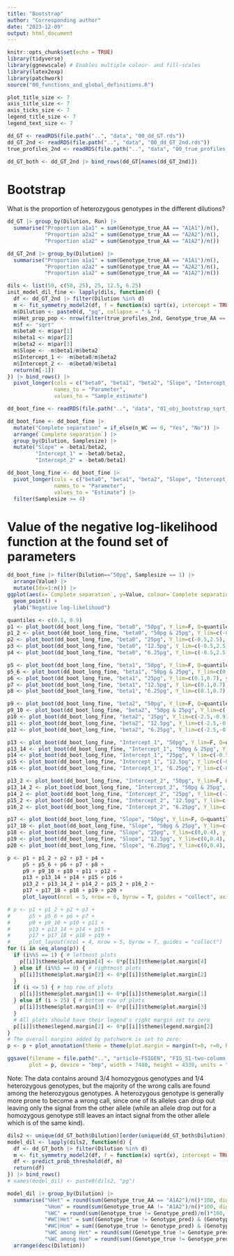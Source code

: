 ```yaml
---
title: "Bootstrap"
author: "Corresponding author"
date: "2023-12-09"
output: html_document
---
```


```r
knitr::opts_chunk$set(echo = TRUE)
library(tidyverse)
library(ggnewscale) # Enables multiple colour- and fill-scales
library(latex2exp)
library(patchwork)
source("00_functions_and_global_definitions.R")

plot_title_size <- 7
axis_title_size <- 7
axis_ticks_size <- 7
legend_title_size <- 7
legend_text_size <- 7
```

```r
dd_GT <- readRDS(file.path("..", "data", "00_dd_GT.rds"))
dd_GT_2nd <- readRDS(file.path("..", "data", "00_dd_GT_2nd.rds"))
true_profiles_2nd <- readRDS(file.path("..", "data", "00_true_profiles_2nd.rds"))

dd_GT_both <- dd_GT_2nd |> bind_rows(dd_GT[names(dd_GT_2nd)])
```


# Bootstrap
What is the proportion of heterozygous genotypes in the different dilutions?
```r
dd_GT |> group_by(Dilution, Run) |> 
  summarise("Proportion a1a1" = sum(Genotype_true_AA == "A1A1")/n(),
            "Proportion a2a2" = sum(Genotype_true_AA == "A2A2")/n(),
            "Proportion a1a2" = sum(Genotype_true_AA == "A1A2")/n())

dd_GT_2nd |> group_by(Dilution) |> 
  summarise("Proportion a1a1" = sum(Genotype_true_AA == "A1A1")/n(),
            "Proportion a2a2" = sum(Genotype_true_AA == "A2A2")/n(),
            "Proportion a1a2" = sum(Genotype_true_AA == "A1A2")/n())
```


```r
dils <- list(50, c(50, 25), 25, 12.5, 6.25)
init_model_dil_fine <- lapply(dils, function(d) {
  df <- dd_GT_2nd |> filter(Dilution %in% d)
  m <- fit_symmetry_model2(df, f = function(x) sqrt(x), intercept = TRUE, control_list = list(maxit = 10^3))
  m$Dilution <- paste0(d, "pg", collapse = " & ")
  m$Het_prop_pop <- nrow(filter(true_profiles_2nd, Genotype_true_AA == "A1A2")) / nrow(true_profiles_2nd)
  m$f <- "sqrt"
  m$beta0 <- m$par[1]
  m$beta1 <- m$par[2]
  m$beta2 <- m$par[3]
  m$Slope <- -m$beta1/m$beta2
  m$Intercept_1 <- -m$beta0/m$beta2
  m$Intercept_2 <- -m$beta0/m$beta1
  return(m[-1])
}) |> bind_rows() |>
  pivot_longer(cols = c("beta0", "beta1", "beta2", "Slope", "Intercept_1", "Intercept_2"),
               names_to = "Parameter",
               values_to = "Sample_estimate")

dd_boot_fine <- readRDS(file.path("..", "data", "01_obj_bootstrap_sqrt_1K.rds"))

dd_boot_fine <- dd_boot_fine |> 
  mutate("Complete separation" = if_else(n_WC == 0, "Yes", "No")) |> 
  arrange(`Complete separation`) |>
  group_by(Dilution, Samplesize) |> 
  mutate("Slope" = -beta1/beta2,
         "Intercept_1" = -beta0/beta2,
         "Intercept_2" = -beta0/beta1)

dd_boot_long_fine <- dd_boot_fine |>
  pivot_longer(cols = c("beta0", "beta1", "beta2", "Slope", "Intercept_1", "Intercept_2"),
               names_to = "Parameter",
               values_to = "Estimate") |> 
  filter(Samplesize >= 4)
```

# Value of the negative log-likelihood function at the found set of parameters
```r
dd_boot_fine |> filter(Dilution=="50pg", Samplesize == 1) |> 
  arrange(Value) |> 
  mutate(Idx=1:n()) |> 
ggplot(aes(x=`Complete separation`, y=Value, colour=`Complete separation`)) + 
  geom_point() +
  ylab("Negative log-likelihood")
```


```r
quantiles <- c(0.1, 0.9)
p1 <- plot_boot(dd_boot_long_fine, "beta0", "50pg", Y_lim=F, Q=quantiles, full_fit=init_model_dil_fine, y_lab = TeX("$\\beta_0$"), main_title = "50pg", add_legend = T)
p1_2 <- plot_boot(dd_boot_long_fine, "beta0", "50pg & 25pg", Y_lim=c(-0.5,2.5), Q=quantiles, full_fit=init_model_dil_fine, main_title = "50pg & 25pg")
p2 <- plot_boot(dd_boot_long_fine, "beta0", "25pg", Y_lim=c(-0.5,2.5), y_tick=F, Q=quantiles, full_fit=init_model_dil_fine, main_title = "25pg")
p3 <- plot_boot(dd_boot_long_fine, "beta0", "12.5pg", Y_lim=c(-0.5,2.5), y_tick=F, Q=quantiles, full_fit=init_model_dil_fine, main_title = "12.5pg")
p4 <- plot_boot(dd_boot_long_fine, "beta0", "6.25pg", Y_lim=c(-0.5,2.5), y_tick=F, Q=quantiles, full_fit=init_model_dil_fine, main_title = "6.25pg")

p5 <- plot_boot(dd_boot_long_fine, "beta1", "50pg", Y_lim=F, Q=quantiles, full_fit=init_model_dil_fine, y_lab = TeX("$\\beta_1$"))
p5_6 <- plot_boot(dd_boot_long_fine, "beta1", "50pg & 25pg", Y_lim=c(0.1,0.7), Q=quantiles, full_fit=init_model_dil_fine)
p6 <- plot_boot(dd_boot_long_fine, "beta1", "25pg", Y_lim=c(0.1,0.7), y_tick=F, Q=quantiles, full_fit=init_model_dil_fine)
p7 <- plot_boot(dd_boot_long_fine, "beta1", "12.5pg", Y_lim=c(0.1,0.7), y_tick=F, Q=quantiles, full_fit=init_model_dil_fine)
p8 <- plot_boot(dd_boot_long_fine, "beta1", "6.25pg", Y_lim=c(0.1,0.7), y_tick=F, Q=quantiles, full_fit=init_model_dil_fine)

p9 <- plot_boot(dd_boot_long_fine, "beta2", "50pg", Y_lim=F, Q=quantiles, full_fit=init_model_dil_fine, y_lab = TeX("$\\beta_2$"))
p9_10 <- plot_boot(dd_boot_long_fine, "beta2", "50pg & 25pg", Y_lim=c(-2.5,-0.9), Q=quantiles, full_fit=init_model_dil_fine)
p10 <- plot_boot(dd_boot_long_fine, "beta2", "25pg", Y_lim=c(-2.5,-0.9), y_tick=F, Q=quantiles, full_fit=init_model_dil_fine)
p11 <- plot_boot(dd_boot_long_fine, "beta2", "12.5pg", Y_lim=c(-2.5,-0.9), y_tick=F, Q=quantiles, full_fit=init_model_dil_fine)
p12 <- plot_boot(dd_boot_long_fine, "beta2", "6.25pg", Y_lim=c(-2.5,-0.9), y_tick=F, Q=quantiles, full_fit=init_model_dil_fine)

p13 <- plot_boot(dd_boot_long_fine, "Intercept_1", "50pg", Y_lim=F, Q=quantiles, full_fit=init_model_dil_fine, y_lab = TeX("$-\\beta_0/\\beta_2$"))
p13_14 <- plot_boot(dd_boot_long_fine, "Intercept_1", "50pg & 25pg", Y_lim=c(-0.5,1.5), Q=quantiles, full_fit=init_model_dil_fine)
p14 <- plot_boot(dd_boot_long_fine, "Intercept_1", "25pg", Y_lim=c(-0.5,1.5), y_tick=F, Q=quantiles, full_fit=init_model_dil_fine)
p15 <- plot_boot(dd_boot_long_fine, "Intercept_1", "12.5pg", Y_lim=c(-0.5,1.5), y_tick=F, Q=quantiles, full_fit=init_model_dil_fine)
p16 <- plot_boot(dd_boot_long_fine, "Intercept_1", "6.25pg", Y_lim=c(-0.5,1.5), y_tick=F, Q=quantiles, full_fit=init_model_dil_fine)

p13_2 <- plot_boot(dd_boot_long_fine, "Intercept_2", "50pg", Y_lim=F, Q=quantiles, full_fit=init_model_dil_fine, y_lab = TeX("$-\\beta_0/\\beta_1$"))
p13_14_2 <- plot_boot(dd_boot_long_fine, "Intercept_2", "50pg & 25pg", Y_lim=c(-25,1), Q=quantiles, full_fit=init_model_dil_fine)
p14_2 <- plot_boot(dd_boot_long_fine, "Intercept_2", "25pg", Y_lim=c(-25,1), y_tick=F, Q=quantiles, full_fit=init_model_dil_fine)
p15_2 <- plot_boot(dd_boot_long_fine, "Intercept_2", "12.5pg", Y_lim=c(-25,1), y_tick=F, Q=quantiles, full_fit=init_model_dil_fine)
p16_2 <- plot_boot(dd_boot_long_fine, "Intercept_2", "6.25pg", Y_lim=c(-25,1), y_tick=F, Q=quantiles, full_fit=init_model_dil_fine)

p17 <- plot_boot(dd_boot_long_fine, "Slope", "50pg", Y_lim=F, Q=quantiles, full_fit=init_model_dil_fine, y_lab = TeX("$-\\beta_1/\\beta_2$"), x_tick = T)
p17_18 <- plot_boot(dd_boot_long_fine, "Slope", "50pg & 25pg", Y_lim=c(0,0.4), Q=quantiles, full_fit=init_model_dil_fine, x_tick = T)
p18 <- plot_boot(dd_boot_long_fine, "Slope", "25pg", Y_lim=c(0,0.4), y_tick=F, Q=quantiles, full_fit=init_model_dil_fine, x_tick = T, x_lab = "Sample size (162 SNPs per individual per DNA quantity)")
p19 <- plot_boot(dd_boot_long_fine, "Slope", "12.5pg", Y_lim=c(0,0.4), y_tick=F, Q=quantiles, full_fit=init_model_dil_fine, x_tick = T)
p20 <- plot_boot(dd_boot_long_fine, "Slope", "6.25pg", Y_lim=c(0,0.4), y_tick=F, Q=quantiles, full_fit=init_model_dil_fine, x_tick = T)

p <- p1 + p1_2 + p2 + p3 + p4 +
     p5 + p5_6 + p6 + p7 + p8 +
     p9 + p9_10 + p10 + p11 + p12 +
     p13 + p13_14 + p14 + p15 + p16 +
     p13_2 + p13_14_2 + p14_2 + p15_2 + p16_2 +
     p17 + p17_18 + p18 + p19 + p20 +
     plot_layout(ncol = 5, nrow = 6, byrow = T, guides = "collect", axis_titles = "collect_x")

# p <- p1 + p1_2 + p2 + p3 + 
#      p5 + p5_6 + p6 + p7 + 
#      p9 + p9_10 + p10 + p11 + 
#      p13 + p13_14 + p14 + p15 + 
#      p17 + p17_18 + p18 + p19 + 
#      plot_layout(ncol = 4, nrow = 5, byrow = T, guides = "collect")
for (i in seq_along(p)) {
  if (i%%5 == 1) { # leftmost plots
    p[[i]]$theme$plot.margin[4] <- 0*p[[i]]$theme$plot.margin[4]
  } else if (i%%5 == 0) { # rightmost plots
    p[[i]]$theme$plot.margin[2] <- 0*p[[i]]$theme$plot.margin[2]
  }
  if (i <= 5) { # top row of plots
    p[[i]]$theme$plot.margin[1] <- 0*p[[i]]$theme$plot.margin[1]
  } else if (i > 25) { # bottom row of plots
    p[[i]]$theme$plot.margin[3] <- 0*p[[i]]$theme$plot.margin[3]
  }
  # All plots should have their legend's right margin set to zero
  p[[i]]$theme$legend.margin[2] <- 0*p[[i]]$theme$legend.margin[2]
}
# The overall margins added by patchwork is set to zero:
p <- p + plot_annotation(theme = theme(plot.margin = margin(t=0, r=0, b=0, l=0, unit = 'pt')))

ggsave(filename = file.path("..", "article-FSIGEN", "FIG_S1-two-column.bmp"),
       plot = p, device = "bmp", width = 7480, height = 4330, units = "px", dpi = 1000)
```


Note: The data contains around $3/4$ homozygous genotypes and $1/4$ heterozygous genotypes, but the majority of the wrong calls are found among the heterozygous genotypes. A heterozygous genotype is generally more prone to become a wrong call, since one of its alleles can drop out leaving only the signal from the other allele (while an allele drop out for a homozygous genotype still leaves an intact signal from the other allele which is of the same kind).
```r
dils2 <- unique(dd_GT_both$Dilution)[order(unique(dd_GT_both$Dilution), decreasing = T)]
model_dil <- lapply(dils2, function(d) {
  df <- dd_GT_both |> filter(Dilution %in% d)
  m <- fit_symmetry_model2(df, f = function(x) sqrt(x), intercept = TRUE, method = "Nelder-Mead", control_list = list(maxit = 500))
  df <- predict_prob_threshold(df, m)
  return(df)
}) |> bind_rows()
# names(model_dil) <- paste0(dils2, "pg")

model_dil |> group_by(Dilution) |> 
  summarise("%Het" = round(sum(Genotype_true_AA == "A1A2")/n()*100, digits = 1),
            "%Hom" = round(sum(Genotype_true_AA != "A1A2")/n()*100, digits = 1),
            "%WC" = round(sum(Genotype_true != Genotype_pred)/n()*100, digits = 2),
            "#WC|Het" = sum((Genotype_true != Genotype_pred) & (Genotype_true_AA == "A1A2")),
            "#WC|Hom" = sum((Genotype_true != Genotype_pred) & (Genotype_true_AA != "A1A2")),
            "%WC among Het" = round(sum((Genotype_true != Genotype_pred) & (Genotype_true_AA == "A1A2"))*100/sum(Genotype_true_AA == "A1A2"), digits = 2),
            "%WC among Hom" = round(sum((Genotype_true != Genotype_pred) & (Genotype_true_AA != "A1A2"))*100/sum(Genotype_true_AA != "A1A2"), digits = 2)) |> 
  arrange(desc(Dilution))
```

